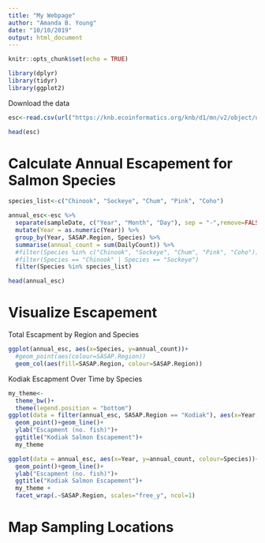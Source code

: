 ```yaml
---
title: "My Webpage"
author: "Amanda B. Young"
date: "10/10/2019"
output: html_document
---
```


```r
knitr::opts_chunk$set(echo = TRUE)
```


```r
library(dplyr)
library(tidyr)
library(ggplot2)
```



Download the data
```r
esc<-read.csv(url("https://knb.ecoinformatics.org/knb/d1/mn/v2/object/urn%3Auuid%3Af119a05b-bbe7-4aea-93c6-85434dcb1c5e", method="libcurl" ), stringsAsFactors=FALSE)

head(esc)
```

# Calculate Annual Escapement for Salmon Species

```r
species_list<-c("Chinook", "Sockeye", "Chum", "Pink", "Coho")

annual_esc<-esc %>% 
  separate(sampleDate, c("Year", "Month", "Day"), sep = "-",remove=FALSE) %>% 
  mutate(Year = as.numeric(Year)) %>% 
  group_by(Year, SASAP.Region, Species) %>% 
  summarise(annual_count = sum(DailyCount)) %>% 
  #filter(Species %in% c("Chinook", "Sockeye", "Chum", "Pink", "Coho"))
  #filter(Species == "Chinook" | Species == "Sockeye")
  filter(Species %in% species_list)

head(annual_esc)
```

# Visualize Escapement
Total Escapment by Region and Species
```r
ggplot(annual_esc, aes(x=Species, y=annual_count))+
  #geom_point(aes(colour=SASAP.Region))
  geom_col(aes(fill=SASAP.Region, colour=SASAP.Region))
```
Kodiak Escapment Over Time by Species
```r

my_theme<- 
  theme_bw()+
  theme(legend.position = "bottom")
ggplot(data = filter(annual_esc, SASAP.Region == "Kodiak"), aes(x=Year, y=annual_count, colour=Species))+
  geom_point()+geom_line()+
  ylab("Escapment (no. fish)")+
  ggtitle("Kodiak Salmon Escapement")+
  my_theme
```
```r
ggplot(data = annual_esc, aes(x=Year, y=annual_count, colour=Species))+
  geom_point()+geom_line()+
  ylab("Escapment (no. fish)")+
  ggtitle("Kodiak Salmon Escapement")+
  my_theme +
  facet_wrap(.~SASAP.Region, scales="free_y", ncol=1)
```


# Map Sampling Locations
```r

```

